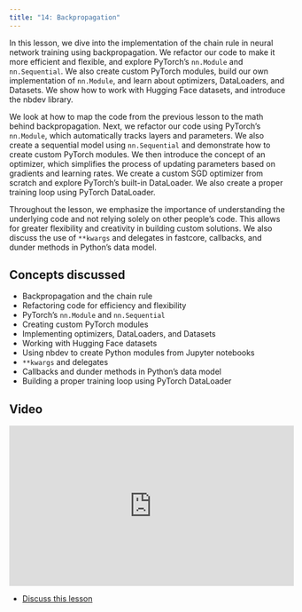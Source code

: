 ```yaml
---
title: "14: Backpropagation"
---
```


In this lesson, we dive into the implementation of the chain rule in neural network training using backpropagation. We refactor our code to make it more efficient and flexible, and explore PyTorch's `nn.Module` and `nn.Sequential`. We also create custom PyTorch modules, build our own implementation of `nn.Module`, and learn about optimizers, DataLoaders, and Datasets. We show how to work with Hugging Face datasets, and introduce the nbdev library.

We look at how to map the code from the previous lesson to the math behind backpropagation. Next, we refactor our code using PyTorch's `nn.Module`, which automatically tracks layers and parameters. We also create a sequential model using `nn.Sequential` and demonstrate how to create custom PyTorch modules. We then introduce the concept of an optimizer, which simplifies the process of updating parameters based on gradients and learning rates. We create a custom SGD optimizer from scratch and explore PyTorch's built-in DataLoader. We also create a proper training loop using PyTorch DataLoader.

Throughout the lesson, we emphasize the importance of understanding the underlying code and not relying solely on other people's code. This allows for greater flexibility and creativity in building custom solutions. We also discuss the use of `**kwargs` and delegates in fastcore, callbacks, and dunder methods in Python's data model.

## Concepts discussed

- Backpropagation and the chain rule
- Refactoring code for efficiency and flexibility
- PyTorch's `nn.Module` and `nn.Sequential`
- Creating custom PyTorch modules
- Implementing optimizers, DataLoaders, and Datasets
- Working with Hugging Face datasets
- Using nbdev to create Python modules from Jupyter notebooks
- `**kwargs` and delegates
- Callbacks and dunder methods in Python's data model
- Building a proper training loop using PyTorch DataLoader

## Video

<iframe width="514" height="289" src="https://www.youtube-nocookie.com/embed/veqj0DsZSXU?modestbranding=1" title="fast.ai lesson 14" frameborder="0" allow="accelerometer; clipboard-write; encrypted-media; gyroscope; picture-in-picture" allowfullscreen></iframe>

- [Discuss this lesson](https://forums.fast.ai/t/lesson-14-official-topic/102018)

